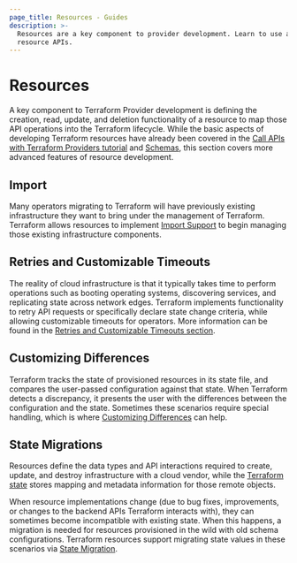```yaml
---
page_title: Resources - Guides
description: >-
  Resources are a key component to provider development. Learn to use advanced
  resource APIs.
---
```


# Resources

A key component to Terraform Provider development is defining the creation, read, update, and deletion functionality of a resource to map those API operations into the Terraform lifecycle. While the basic aspects of developing Terraform resources have already been covered in the [Call APIs with Terraform Providers tutorial](https://learn.hashicorp.com/collections/terraform/providers?utm_source=WEBSITE&utm_medium=WEB_IO&utm_offer=ARTICLE_PAGE&utm_content=DOCS) and [Schemas](/plugin/sdkv2/schemas), this section covers more advanced features of resource development.

## Import

Many operators migrating to Terraform will have previously existing infrastructure they want to bring under the management of Terraform. Terraform allows resources to implement [Import Support](/plugin/sdkv2/resources/import) to begin managing those existing infrastructure components.

## Retries and Customizable Timeouts

The reality of cloud infrastructure is that it typically takes time to perform operations such as booting operating systems, discovering services, and replicating state across network edges. Terraform implements functionality to retry API requests or specifically declare state change criteria, while allowing customizable timeouts for operators. More information can be found in the [Retries and Customizable Timeouts section](/plugin/sdkv2/resources/retries-and-customizable-timeouts).

## Customizing Differences

Terraform tracks the state of provisioned resources in its state file, and compares the user-passed configuration against that state. When Terraform detects a discrepancy, it presents the user with the differences between the configuration and the state. Sometimes these scenarios require special handling, which is where [Customizing Differences](/plugin/sdkv2/resources/customizing-differences) can help.

## State Migrations

Resources define the data types and API interactions required to create, update, and destroy infrastructure with a cloud vendor, while the [Terraform state](/language/state) stores mapping and metadata information for those remote objects.

When resource implementations change (due to bug fixes, improvements, or changes to the backend APIs Terraform interacts with), they can sometimes become incompatible with existing state. When this happens, a migration is needed for resources provisioned in the wild with old schema configurations. Terraform resources support migrating state values in these scenarios via [State Migration](/plugin/sdkv2/resources/state-migration).
